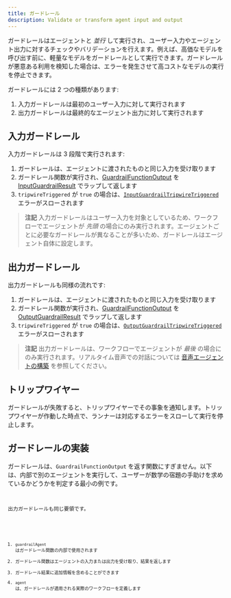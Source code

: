 ```yaml
---
title: ガードレール
description: Validate or transform agent input and output
---
```



ガードレールはエージェントと _並行_ して実行され、ユーザー入力やエージェント出力に対するチェックやバリデーションを行えます。例えば、高価なモデルを呼び出す前に、軽量なモデルをガードレールとして実行できます。ガードレールが悪意ある利用を検知した場合は、エラーを発生させて高コストなモデルの実行を停止できます。

ガードレールには 2 つの種類があります:

1. 入力ガードレールは最初のユーザー入力に対して実行されます
2. 出力ガードレールは最終的なエージェント出力に対して実行されます

## 入力ガードレール

入力ガードレールは 3 段階で実行されます:

1. ガードレールは、エージェントに渡されたものと同じ入力を受け取ります
2. ガードレール関数が実行され、[GuardrailFunctionOutput](/openai-agents-js/openai/agents/interfaces/guardrailfunctionoutput) を [InputGuardrailResult](/openai-agents-js/openai/agents/interfaces/inputguardrailresult) でラップして返します
3. `tripwireTriggered` が `true` の場合は、[`InputGuardrailTripwireTriggered`](/openai-agents-js/openai/agents/classes/inputguardrailtripwiretriggered) エラーがスローされます

> **注記**
> 入力ガードレールはユーザー入力を対象としているため、ワークフローでエージェントが _先頭_ の場合にのみ実行されます。エージェントごとに必要なガードレールが異なることが多いため、ガードレールはエージェント自体に設定します。

## 出力ガードレール

出力ガードレールも同様の流れです:

1. ガードレールは、エージェントに渡されたものと同じ入力を受け取ります
2. ガードレール関数が実行され、[GuardrailFunctionOutput](/openai-agents-js/openai/agents/interfaces/guardrailfunctionoutput) を [OutputGuardrailResult](/openai-agents-js/openai/agents/interfaces/outputguardrailresult) でラップして返します
3. `tripwireTriggered` が `true` の場合は、[`OutputGuardrailTripwireTriggered`](/openai-agents-js/openai/agents/classes/outputguardrailtripwiretriggered) エラーがスローされます

> **注記**
> 出力ガードレールは、ワークフローでエージェントが _最後_ の場合にのみ実行されます。リアルタイム音声での対話については [音声エージェントの構築](/openai-agents-js/ja/guides/voice-agents/build#guardrails) を参照してください。

## トリップワイヤー

ガードレールが失敗すると、トリップワイヤーでその事象を通知します。トリップワイヤーが作動した時点で、ランナーは対応するエラーをスローして実行を停止します。

## ガードレールの実装

ガードレールは、`GuardrailFunctionOutput` を返す関数にすぎません。以下は、内部で別のエージェントを実行して、ユーザーが数学の宿題の手助けを求めているかどうかを判定する最小の例です。

<Code
  lang="typescript"
  code={inputGuardrailExample}
  title="入力ガードレールの例"
/>

出力ガードレールも同じ要領です。

<Code
  lang="typescript"
  code={outputGuardrailExample}
  title="出力ガードレールの例"
/>

1. `guardrailAgent` はガードレール関数の内部で使用されます
2. ガードレール関数はエージェントの入力または出力を受け取り、結果を返します
3. ガードレール結果に追加情報を含めることができます
4. `agent` は、ガードレールが適用される実際のワークフローを定義します
